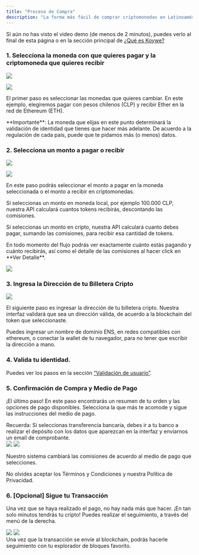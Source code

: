```yaml
---
title: "Proceso de Compra"
description: "La forma más fácil de comprar criptomonedas en Latinoamérica"
---
```


Si aún no has visto el video demo (de menos de 2 minutos), puedes verlo al final de esta página o en la sección principal de [¿Qué es Koywe?](/sobre-koywe/que-es-koywe)

### 1. Selecciona la moneda con que quieres pagar y la criptomoneda que quieres recibir

![](/images/purchasing-process-1.png)

![](/images/purchasing-process-2.png)

El primer paso es seleccionar las monedas que quieres cambiar. En este ejemplo, elegiremos pagar con pesos chilenos (CLP) y recibir Ether en la red de Ethereum (ETH).

<Warning>
  **Importante**: La moneda que elijas en este punto determinará la validación
  de identidad que tienes que hacer más adelante. De acuerdo a la regulación de
  cada país, puede que te pidamos más (o menos) datos.
</Warning>

### 2. Selecciona un monto a pagar o recibir

![](/images/purchasing-process-3.png)

![](/images/purchasing-process-4.png)

En este paso podrás seleccionar el monto a pagar en la moneda seleccionada o el monto a recibir en criptomonedas.

Si seleccionas un monto en moneda local, por ejemplo 100.000 CLP, nuestra API calculará cuantos tokens recibirás, descontando las comisiones.

Si seleccionas un monto en cripto, nuestra API calculará cuanto debes pagar, sumando las comisiones, para recibir esa cantidad de tokens.

<Info>
  En todo momento del flujo podrás ver exactamente cuánto estás pagando y cuánto
  recibirás, así como el detalle de las comisiones al hacer click en **Ver
  Detalle**.
</Info>

![](/images/purchasing-process-5.png)

### 3. Ingresa la Dirección de tu Billetera Cripto

![](/images/purchasing-process-6.png)

El siguiente paso es ingresar la dirección de tu billetera cripto. Nuestra interfaz validará que sea un dirección válida, de acuerdo a la blockchain del token que seleccionaste.

<Info>
  Puedes ingresar un nombre de dominio ENS, en redes compatibles con ethereum, o
  conectar la wallet de tu navegador, para no tener que escribir la dirección a
  mano.
</Info>

### 4. Valida tu identidad.

Puedes ver los pasos en la sección [“Validación de usuario”](/sobre-koywe/que-es-koywe/validacion-de-usario).

### 5. Confirmación de Compra y Medio de Pago

¡El último paso! En este paso encontrarás un resumen de tu orden y las opciones de pago disponibles. Selecciona la que más te acomode y sigue las instrucciones del medio de pago.

<Info>
  Recuerda: Si seleccionas transferencia bancaria, debes ir a tu banco a
  realizar el depósito con los datos que aparezcan en la interfaz y enviarnos un
  email de comprobante.
</Info>

<Frame>
  <div className="flex space-x-2">
    <img src="/images/purchasing-process-16.png" />
    <img src="/images/purchasing-process-17.png" />
  </div>
</Frame>

Nuestro sistema cambiará las comisiones de acuerdo al medio de pago que selecciones.

No olvides aceptar los Términos y Condiciones y nuestra Política de Privacidad.

### 6\. \[Opcional\] Sigue tu Transacción

Una vez que se haya realizado el pago, no hay nada más que hacer. ¡En tan solo minutos tendrás tu cripto! Puedes realizar el seguimiento, a través del menú de la derecha.

<Frame>
  <div className="flex space-x-2">
    <img src="/images/purchasing-process-18.png" />
    <img src="/images/purchasing-process-19.png" />
  </div>
</Frame>

<Info>
  Una vez que la transacción se envíe al blockchain, podrás hacerle seguimiento
  con tu explorador de bloques favorito.
</Info>
